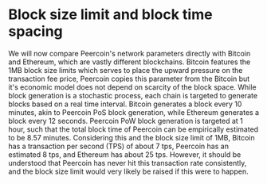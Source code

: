 <!-- KEYWORDS: block size, size, time, spacing -->
# Block size limit and block time spacing

We will now compare Peercoin's network parameters directly with Bitcoin and Ethereum, which are vastly different blockchains.
Bitcoin features the 1MB block size limits which serves to place the upward pressure on the transaction fee price, Peercoin copies this parameter from the Bitcoin but it's economic model does not depend on scarcity of the block space.
While block generation is a stochastic process, each chain is targeted to generate blocks based on a real time interval. Bitcoin generates a block every 10 minutes, akin to Peercoin PoS block generation, while Ethereum generates a block every 12 seconds.  Peercoin PoW block generation is targeted at 1 hour, such that the total block time of Peercoin can be empirically estimated to be 8.57 minutes. Considering this and the block size limit of 1MB, Bitcoin has a transaction per second (TPS) of about 7 tps, Peercoin has an estimated 8 tps, and Ethereum has about 25 tps. However, it should be understood that Peercoin has never hit this transaction rate consistently, and the block size limit would very likely be raised if this were to happen.